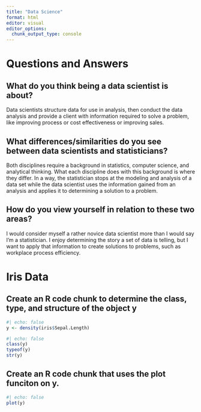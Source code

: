 ```yaml
---
title: "Data Science"
format: html
editor: visual
editor_options: 
  chunk_output_type: console
---
```


# Questions and Answers
## What do you think being a data scientist is about?

Data scientists structure data for use in analysis, then conduct the data analysis and provide a client with information required to solve a problem, like improving process or cost effectiveness or improving sales. 
   

## What differences/similarities do you see between data scientists and statisticians? 

Both disciplines require a background in statistics, computer science, and analytical thinking. What each discipline does with this background is where they differ. In a way, the statistician stops at the modeling and analysis of a data set while the data scientist uses the information gained from an analysis and applies it to determining a solution to a problem.

## How do you view yourself in relation to these two areas? 

I would consider myself a rather novice data scientist more than I would say I'm a statistician. I enjoy determining the story a set of data is telling, but I want to apply that information to create solutions to problems, such as workplace process efficiency.

# Iris Data


## Create an R code chunk to determine the class, type, and structure of the object y

```r
#| echo: false
y <- density(iris$Sepal.Length)
```

```r
#| echo: false
class(y)
typeof(y)
str(y)
```

## Create an R code chunk that uses the plot funciton on y.

```r
#| echo: false
plot(y)
```
